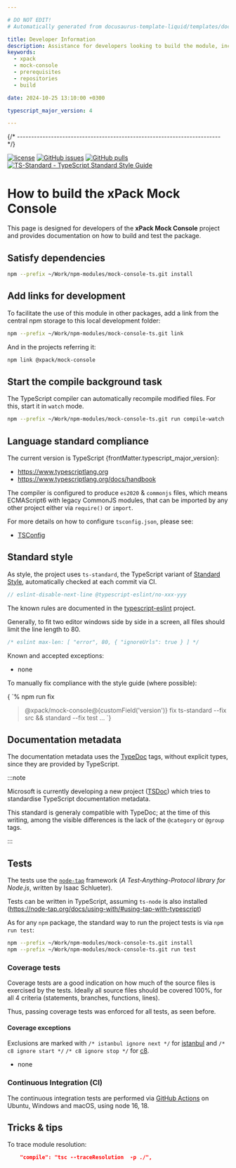 ```yaml
---

# DO NOT EDIT!
# Automatically generated from docusaurus-template-liquid/templates/docusaurus.

title: Developer Information
description: Assistance for developers looking to build the module, including prerequisites, repositories used, and scripts.
keywords:
  - xpack
  - mock-console
  - prerequisites
  - repositories
  - build

date: 2024-10-25 13:10:00 +0300

typescript_major_version: 4

---
```





{/* ------------------------------------------------------------------------ */}

[![license](https://img.shields.io/github/license/xpack/mock-console-ts.svg)](https://github.com/xpack/mock-console-ts/blob/xpack/LICENSE)
[![GitHub issues](https://img.shields.io/github/issues/xpack/mock-console-ts.svg)](https://github.com/xpack/mock-console-ts/issues)
[![GitHub pulls](https://img.shields.io/github/issues-pr/xpack/mock-console-ts.svg)](https://github.com/xpack/mock-console-ts/pulls/)
[![TS-Standard - TypeScript Standard Style Guide](https://badgen.net/badge/code%20style/ts-standard/blue?icon=typescript)](https://github.com/standard/ts-standard/)

# How to build the xPack Mock Console

This page is designed for developers of the
**xPack Mock Console**
project and provides documentation on how to build and test the package.

<Prerequisites nodeMajorVersion="18"/>

<GetProjectSources />

## Satisfy dependencies

```sh
npm --prefix ~/Work/npm-modules/mock-console-ts.git install
```

## Add links for development

To facilitate the use of this module in other packages, add a link
from the central npm storage to this local development folder:

```sh
npm --prefix ~/Work/npm-modules/mock-console-ts.git link
```

And in the projects referring it:

```sh
npm link @xpack/mock-console
```

## Start the compile background task

The TypeScript compiler can automatically recompile modified files. For
this, start it in `watch` mode.

```sh
npm --prefix ~/Work/npm-modules/mock-console-ts.git run compile-watch
```

## Language standard compliance

The current version is TypeScript {frontMatter.typescript_major_version}:

- https://www.typescriptlang.org
- https://www.typescriptlang.org/docs/handbook

The compiler is configured to produce `es2020` & `commonjs` files,
which means ECMAScript6 with legacy CommonJS modules, that can be imported
by any other project either via `require()` or `import`.

For more details on how to configure `tsconfig.json`, please see:

- [TSConfig](https://www.typescriptlang.org/tsconfig/)

## Standard style

As style, the project uses `ts-standard`, the TypeScript variant of
[Standard Style](https://standardjs.com/#typescript),
automatically checked at each commit via CI.

```js
// eslint-disable-next-line @typescript-eslint/no-xxx-yyy
```

The known rules are documented in the
[typescript-eslint](https://github.com/typescript-eslint/typescript-eslint/tree/main/packages/eslint-plugin/docs/rules)
project.

Generally, to fit two editor windows side by side in a screen,
all files should limit the line length to 80.

```js
/* eslint max-len: [ "error", 80, { "ignoreUrls": true } ] */
```

Known and accepted exceptions:

- none

To manually fix compliance with the style guide (where possible):

<CodeBlock language="console"> {
`% npm run fix

> @xpack/mock-console@{customField('version')} fix
> ts-standard --fix src && standard --fix test
...
`} </CodeBlock>

## Documentation metadata

The documentation metadata uses the
[TypeDoc](https://typedoc.org/guides/doccomments/) tags, without
explicit types, since they are provided by TypeScript.

:::note

Microsoft is currently developing a new project ([TSDoc](https://tsdoc.org))
which tries to standardise TypeScript documentation metadata.

This standard is generaly compatible with TypeDoc; at the time of
this writing, among the visible differences is the lack
of the `@category` or `@group` tags.

:::

## Tests

The tests use the [`node-tap`](http://www.node-tap.org) framework
(_A Test-Anything-Protocol library for Node.js_, written by Isaac Schlueter).

Tests can be written in TypeScript, assuming `ts-node` is also installed
(https://node-tap.org/docs/using-with/#using-tap-with-typescript)

As for any `npm` package, the standard way to run the project tests is via
`npm run test`:

```sh
npm --prefix ~/Work/npm-modules/mock-console-ts.git install
npm --prefix ~/Work/npm-modules/mock-console-ts.git run test
```

<TestResults />

### Coverage tests

Coverage tests are a good indication on how much of the source files is
exercised by the tests. Ideally all source files should be covered 100%,
for all 4 criteria (statements, branches, functions, lines).

Thus, passing coverage tests was enforced for all tests, as seen before.

#### Coverage exceptions

Exclusions are marked with `/* istanbul ignore next */` for
[istanbul](https://github.com/gotwarlost/istanbul/blob/master/ignoring-code-for-coverage.md)
and `/* c8 ignore start */` `/* c8 ignore stop */` for
[c8](https://github.com/bcoe/c8).

- none

### Continuous Integration (CI)

The continuous integration tests are performed via
[GitHub Actions](https://github.com/xpack/mock-console-ts/actions) on Ubuntu,
Windows and macOS, using node 16, 18.

## Tricks & tips

To trace module resolution:

```json
    "compile": "tsc --traceResolution  -p ./",
```
